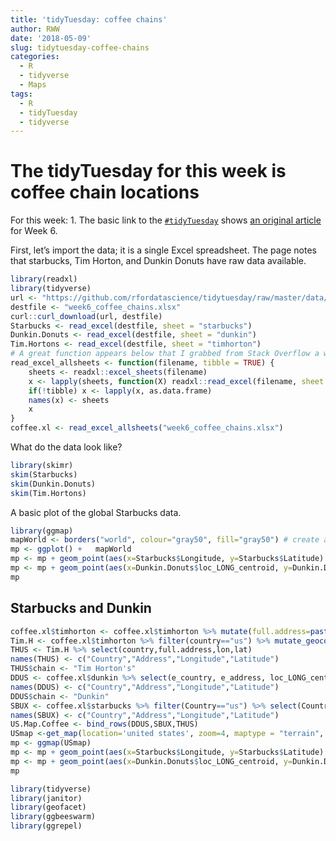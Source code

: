 ```yaml
---
title: 'tidyTuesday: coffee chains'
author: RWW
date: '2018-05-09'
slug: tidytuesday-coffee-chains
categories:
  - R
  - tidyverse
  - Maps
tags:
  - R
  - tidyTuesday
  - tidyverse
---
```


# The tidyTuesday for this week is coffee chain locations

For this week:
1. The basic link to the [`#tidyTuesday`](https://github.com/rfordatascience/tidytuesday) shows [an original article](http://flowingdata.com/2014/03/18/coffee-place-geography/) for Week 6.

First, let's import the data; it is a single Excel spreadsheet.  The page notes that starbucks, Tim Horton, and Dunkin Donuts have raw data available.

```r
library(readxl)
library(tidyverse)
url <- "https://github.com/rfordatascience/tidytuesday/raw/master/data/week6_coffee_chains.xlsx"
destfile <- "week6_coffee_chains.xlsx"
curl::curl_download(url, destfile)
Starbucks <- read_excel(destfile, sheet = "starbucks")
Dunkin.Donuts <- read_excel(destfile, sheet = "dunkin")
Tim.Hortons <- read_excel(destfile, sheet = "timhorton")
# A great function appears below that I grabbed from Stack Overflow a while back.....
read_excel_allsheets <- function(filename, tibble = TRUE) {
    sheets <- readxl::excel_sheets(filename)
    x <- lapply(sheets, function(X) readxl::read_excel(filename, sheet = X))
    if(!tibble) x <- lapply(x, as.data.frame)
    names(x) <- sheets
    x
}
coffee.xl <- read_excel_allsheets("week6_coffee_chains.xlsx")
```

What do the data look like?

```r
library(skimr)
skim(Starbucks)
skim(Dunkin.Donuts)
skim(Tim.Hortons)
```

A basic plot of the global Starbucks data.

```r
library(ggmap)
mapWorld <- borders("world", colour="gray50", fill="gray50") # create a layer of borders
mp <- ggplot() +   mapWorld
mp <- mp + geom_point(aes(x=Starbucks$Longitude, y=Starbucks$Latitude) ,color="dark green", size=0.5) + xlab("") + ylab("")
mp <- mp + geom_point(aes(x=Dunkin.Donuts$loc_LONG_centroid, y=Dunkin.Donuts$loc_LAT_centroid) ,color="orange", size=0.5) + xlab("") + ylab("")
mp
```

## Starbucks and Dunkin

```r
coffee.xl$timhorton <- coffee.xl$timhorton %>% mutate(full.address=paste(address,city,state,toupper(country),sep=", "))
Tim.H <- coffee.xl$timhorton %>% filter(country=="us") %>% mutate_geocode(full.address)
THUS <- Tim.H %>% select(country,full.address,lon,lat)
names(THUS) <- c("Country","Address","Longitude","Latitude")
THUS$chain <- "Tim Horton's"
DDUS <- coffee.xl$dunkin %>% select(e_country, e_address, loc_LONG_centroid,loc_LAT_centroid)
names(DDUS) <- c("Country","Address","Longitude","Latitude")
DDUS$chain <- "Dunkin"
SBUX <- coffee.xl$starbucks %>% filter(Country=="us") %>% select(Country,`Street Address`,Longitude,Latitude)
names(SBUX) <- c("Country","Address","Longitude","Latitude")
US.Map.Coffee <- bind_rows(DDUS,SBUX,THUS)
USmap <-get_map(location='united states', zoom=4, maptype = "terrain", source='google',color='color')
mp <- ggmap(USmap)
mp <- mp + geom_point(aes(x=Starbucks$Longitude, y=Starbucks$Latitude) ,color="dark green", size=0.5) + xlab("") + ylab("")
mp <- mp + geom_point(aes(x=Dunkin.Donuts$loc_LONG_centroid, y=Dunkin.Donuts$loc_LAT_centroid) ,color="orange", size=0.5) + xlab("") + ylab("")
mp
```

```r
library(tidyverse)
library(janitor)
library(geofacet)
library(ggbeeswarm)
library(ggrepel)
```

